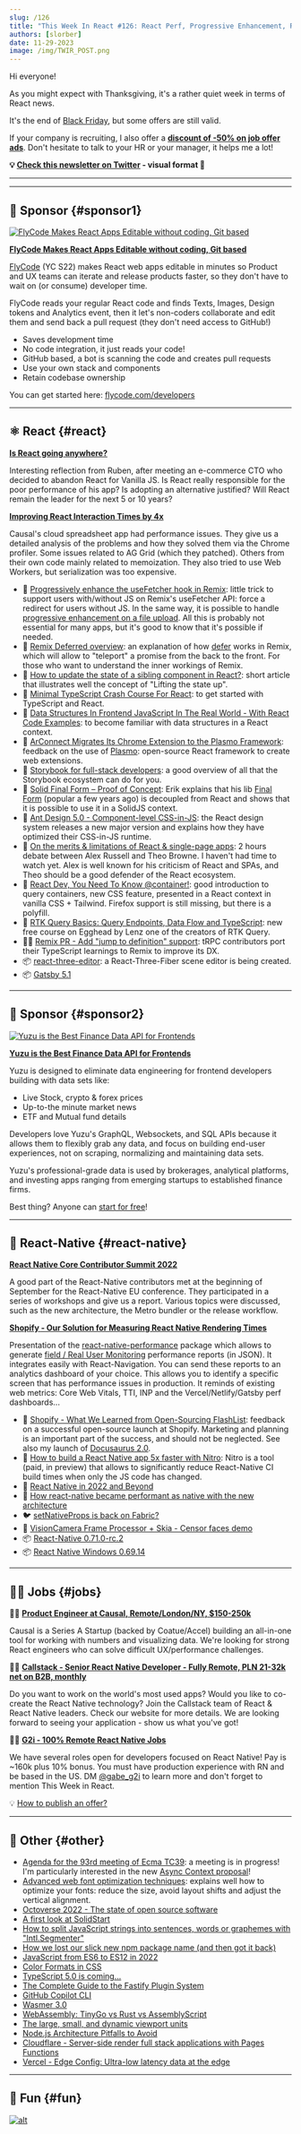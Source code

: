 ```yaml
---
slug: /126
title: "This Week In React #126: React Perf, Progressive Enhancement, Remix, Storybook, React-Native, FlashList, Nitro, TC39..."
authors: [slorber]
date: 11-29-2023
image: /img/TWIR_POST.png
---
```


Hi everyone!

As you might expect with Thanksgiving, it's a rather quiet week in terms of React news.

It's the end of [Black Friday](https://thisweekinreact.com/black-friday), but some offers are still valid.

If your company is recruiting, I also offer a [**discount of -50% on job offer ads**](https://thisweekinreact.com/sponsor#sponsor-jobs). Don't hesitate to talk to your HR or your manager, it helps me a lot!

<!-- truncate -->

**💡 [Check this newsletter on Twitter](https://slo.im/thread) - visual format 🎨**

---


<Support />

---

## 💸 Sponsor {#sponsor1}

[![FlyCode Makes React Apps Editable without coding, Git based](/emails/issues/124/flycode.jpg)](https://bit.ly/3UPwAoJ)

**[FlyCode Makes React Apps Editable without coding, Git based](https://bit.ly/3UPwAoJ)**

[FlyCode](https://bit.ly/3wWSi00) (YC S22) makes React web apps editable in minutes so Product and UX teams can iterate and release products faster, so they don't have to wait on (or consume) developer time.

FlyCode reads your regular React code and finds Texts, Images, Design tokens and Analytics event, then it let's non-coders collaborate and edit them and send back a pull request (they don't need access to GitHub!)

- Saves development time
- No code integration, it just reads your code!
- GitHub based, a bot is scanning the code and creates pull requests
- Use your own stack and components
- Retain codebase ownership

You can get started here: [flycode.com/developers](https://www.flycode.com/developers)

---

## ⚛️ React {#react}

**[Is React going anywhere?](https://www.infoxicator.com/is-react-going-anywhere)**

Interesting reflection from Ruben, after meeting an e-commerce CTO who decided to abandon React for Vanilla JS. Is React really responsible for the poor performance of his app? Is adopting an alternative justified? Will React remain the leader for the next 5 or 10 years?

**[Improving React Interaction Times by 4x](https://www.causal.app/blog/react-perf)**

Causal's cloud spreadsheet app had performance issues. They give us a detailed analysis of the problems and how they solved them via the Chrome profiler. Some issues related to AG Grid (which they patched). Others from their own code mainly related to memoization. They also tried to use Web Workers, but serialization was too expensive.

- 📜 [Progressively enhance the useFetcher hook in Remix](https://sergiodxa.com/articles/progressively-enhance-the-usefetcher-hook-in-remix): little trick to support users with/without JS on Remix's useFetcher API: force a redirect for users without JS. In the same way, it is possible to handle [progressive enhancement on a file upload](https://twitter.com/ebey_jacob/status/1596223682246234113). All this is probably not essential for many apps, but it's good to know that it's possible if needed.
- 📜 [Remix Deferred overview](https://gist.github.com/jacob-ebey/9bde9546c1aafaa6bc8c242054b1be26): an explanation of how [defer](https://github.com/remix-run/remix/issues/4486) works in Remix, which will allow to "teleport" a promise from the back to the front. For those who want to understand the inner workings of Remix.
- 📜 [How to update the state of a sibling component in React?](https://alexsidorenko.com/blog/react-siblings/): short article that illustrates well the concept of "Lifting the state up".
- 📜 [Minimal TypeScript Crash Course For React](https://profy.dev/article/react-typescript): to get started with TypeScript and React.
- 📜 [Data Structures In Frontend JavaScript In The Real World - With React Code Examples](https://profy.dev/article/javascript-data-structures): to become familiar with data structures in a React context.
- 📜 [ArConnect Migrates Its Chrome Extension to the Plasmo Framework](https://blog.plasmo.com/p/migrating-chrome-extension-to-plasmo): feedback on the use of [Plasmo](https://github.com/PlasmoHQ/plasmo): open-source React framework to create web extensions.
- 📜 [Storybook for full-stack developers](https://storybook.js.org/blog/storybook-for-full-stack-developers/): a good overview of all that the Storybook ecosystem can do for you.
- 📜 [Solid Final Form – Proof of Concept](https://erikras.com/blog/solid-final-form-poc): Erik explains that his lib [Final Form](https://final-form.org/react) (popular a few years ago) is decoupled from React and shows that it is possible to use it in a SolidJS context.
- 📜 [Ant Design 5.0 - Component-level CSS-in-JS](https://ant.design/docs/blog/css-in-js): the React design system releases a new major version and explains how they have optimized their CSS-in-JS runtime.
- 🎥 [On the merits & limitations of React & single-page apps](https://www.youtube.com/watch?v=ChfjZV-aA_Y): 2 hours debate between Alex Russell and Theo Browne. I haven't had time to watch yet. Alex is well known for his criticism of React and SPAs, and Theo should be a good defender of the React ecosystem.
- 🎥 [React Dev, You Need To Know @container!](https://www.youtube.com/watch?v=ypN-Uwshc5M): good introduction to query containers, new CSS feature, presented in a React context in vanilla CSS + Tailwind. Firefox support is still missing, but there is a polyfill.
- 🎥 [RTK Query Basics: Query Endpoints, Data Flow and TypeScript](https://egghead.io/courses/rtk-query-basics-query-endpoints-data-flow-and-typescript-57ea3c43): new free course on Egghead by Lenz one of the creators of RTK Query.
- 🧑‍💻 [Remix PR - Add "jump to definition" support](https://github.com/remix-run/remix/pull/4689): tRPC contributors port their TypeScript learnings to Remix to improve its DX.
- 📦 [react-three-editor](https://github.com/pmndrs/react-three-editor): a React-Three-Fiber scene editor is being created.
- 📦 [Gatsby 5.1](https://www.gatsbyjs.com/docs/reference/release-notes/v5.1/)

<SubscribeFormEmbed />

---

## 💸 Sponsor {#sponsor2}

[![Yuzu is the Best Finance Data API for Frontends](/emails/issues/126/yuzu.png)](https://www.yuzu.dev/)

**[Yuzu is the Best Finance Data API for Frontends](https://www.yuzu.dev/)**

Yuzu is designed to eliminate data engineering for frontend developers building with data sets like:

- Live Stock, crypto & forex prices
- Up-to-the minute market news
- ETF and Mutual fund details

Developers love Yuzu's GraphQL, Websockets, and SQL APIs because it allows them to flexibly grab any data, and focus on building end-user experiences, not on scraping, normalizing and maintaining data sets.

Yuzu's professional-grade data is used by brokerages, analytical platforms, and investing apps ranging from emerging startups to established finance firms.

Best thing? Anyone can [start for free](https://www.yuzu.dev/pricing)!

---

## 📱 React-Native {#react-native}

**[React Native Core Contributor Summit 2022](https://reactnative.dev/blog/2022/11/22/react-native-core-contributor-summit-2022)**

A good part of the React-Native contributors met at the beginning of September for the React-Native EU conference. They participated in a series of workshops and give us a report. Various topics were discussed, such as the new architecture, the Metro bundler or the release workflow.

**[Shopify - Our Solution for Measuring React Native Rendering Times](https://shopify.engineering/measuring-react-native-rendering-times)**

Presentation of the [react-native-performance](https://github.com/Shopify/react-native-performance) package which allows to generate [field / Real User Monitoring](https://web.dev/lab-and-field-data-differences/) performance reports (in JSON). It integrates easily with React-Navigation. You can send these reports to an analytics dashboard of your choice. This allows you to identify a specific screen that has performance issues in production. It reminds of existing web metrics: Core Web Vitals, TTI, INP and the Vercel/Netlify/Gatsby perf dashboards...

- 📜 [Shopify - What We Learned from Open-Sourcing FlashList](https://shopify.engineering/what-we-learned-from-open-sourcing-flashlist): feedback on a successful open-source launch at Shopify. Marketing and planning is an important part of the success, and should not be neglected. See also my launch of [Docusaurus 2.0](https://www.indiehackers.com/post/1-on-product-hunt-thanks-to-newsletters-and-good-timing-2c7d8809d9).
- 📜 [How to build a React Native app 5x faster with Nitro](https://blog.nitro.build/how-to-build-a-react-native-app-5x-faster-with-nitro-d7e512b18d90): Nitro is a tool (paid, in preview) that allows to significantly reduce React-Native CI build times when only the JS code has changed.
- 📜 [React Native in 2022 and Beyond](https://semaphoreci.com/blog/react-native)
- 📜 [How react-native became performant as native with the new architecture](https://medium.com/ocp-digital-factory/how-react-native-became-performant-as-native-with-the-new-architecture-6e678c3178aa)
- 🐦 [setNativeProps is back on Fabric?](https://twitter.com/o_kwasniewski/status/1596090790350303233)
- 🎨 [VisionCamera Frame Processor + Skia - Censor faces demo](https://twitter.com/mrousavy/status/1595746972190883840)
- 📦 [React-Native 0.71.0-rc.2](https://twitter.com/Kelset/status/1595839212502261760)
- 📦 [React Native Windows 0.69.14](https://github.com/microsoft/react-native-windows/releases/tag/react-native-windows_v0.69.14)

---

## 🧑‍💻 Jobs {#jobs}

🧑‍💼 [**Product Engineer at Causal, Remote/London/NY, $150-250k**](https://jobs.lever.co/causal-app/4acaafbe-ef3d-45a6-bbe6-687c022d727c?lever-origin=applied&lever-source%5B%5D=thisweekinreact.com)

Causal is a Series A Startup (backed by Coatue/Accel) building an all-in-one tool for working with numbers and visualizing data. We're looking for strong React engineers who can solve difficult UX/performance challenges.

🧑‍💼 [**Callstack - Senior React Native Developer - Fully Remote, PLN 21-32k net on B2B, monthly**](https://www.callstack.com/senior-react-native-developer)

Do you want to work on the world's most used apps? Would you like to co-create the React Native technology? Join the Callstack team of React & React Native leaders. Check our website for more details. We are looking forward to seeing your application - show us what you've got!

🧑‍💼 [**G2i - 100% Remote React Native Jobs**](https://twitter.com/gabe_g2i/status/1563204813881425926?s=20&t=ArRLC77BpRwXXCdx8fnUqw)

We have several roles open for developers focused on React Native! Pay is ~160k plus 10% bonus. You must have production experience with RN and be based in the US. DM [@gabe_g2i](https://twitter.com/gabe_g2i) to learn more and don't forget to mention This Week in React.

💡 [How to publish an offer?](https://thisweekinreact.com/sponsor)

---

## 🔀 Other {#other}

- [Agenda for the 93rd meeting of Ecma TC39](https://github.com/tc39/agendas/blob/main/2022/11.md): a meeting is in progress! I'm particularly interested in the new [Async Context proposal](https://github.com/legendecas/proposal-async-context)!
- [Advanced web font optimization techniques](https://pixelpoint.io/blog/advanced-web-font-optimization-techniques/): explains well how to optimize your fonts: reduce the size, avoid layout shifts and adjust the vertical alignment.
- [Octoverse 2022 - The state of open source software](https://octoverse.github.com/)
- [A first look at SolidStart](https://ajcwebdev.com/2022/11/20/a-first-look-at-solidstart/)
- [How to split JavaScript strings into sentences, words or graphemes with "Intl.Segmenter"](https://www.stefanjudis.com/today-i-learned/how-to-split-javascript-strings-with-intl-segmenter/)
- [How we lost our slick new npm package name (and then got it back)](https://reactflow.dev/blog/reactflow-npm-package-name/)
- [JavaScript from ES6 to ES12 in 2022](https://medium.com/@bluetch/javascript-es6-es7-es8-es9-es10-es11-and-es12-519d8be7d48c)
- [Color Formats in CSS](https://www.joshwcomeau.com/css/color-formats/)
- [TypeScript 5.0 is coming...](https://www.youtube.com/watch?v=PTU-H6Wwbh8)
- [The Complete Guide to the Fastify Plugin System](https://www.nearform.com/blog/complete-guide-fastify-plugin-system/)
- [GitHub Copilot CLI](https://githubnext.com/projects/copilot-cli/)
- [Wasmer 3.0](https://wasmer.io/posts/announcing-wasmer-3.0)
- [WebAssembly: TinyGo vs Rust vs AssemblyScript](https://ecostack.dev/posts/wasm-tinygo-vs-rust-vs-assemblyscript/)
- [The large, small, and dynamic viewport units](https://web.dev/viewport-units/)
- [Node.js Architecture Pitfalls to Avoid](https://blog.appsignal.com/2022/11/23/nodejs-architecture-pitfalls-to-avoid.html)
- [Cloudflare - Server-side render full stack applications with Pages Functions](https://blog.cloudflare.com/pages-full-stack-frameworks/)
- [Vercel - Edge Config: Ultra-low latency data at the edge](https://vercel.com/blog/edge-config-ultra-low-latency-data-at-the-edge)

---

## 🤭 Fun {#fun}

[![alt](/emails/issues/126/meme.png)](https://twitter.com/addyosmani/status/1595470573001314309)
